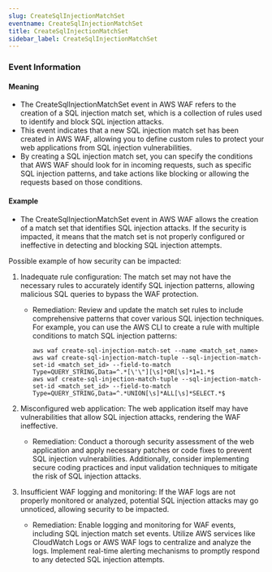 ```yaml
--- 
slug: CreateSqlInjectionMatchSet
eventname: CreateSqlInjectionMatchSet
title: CreateSqlInjectionMatchSet
sidebar_label: CreateSqlInjectionMatchSet
---
```

                       
### Event Information

#### Meaning

- The CreateSqlInjectionMatchSet event in AWS WAF refers to the creation of a SQL injection match set, which is a collection of rules used to identify and block SQL injection attacks.
- This event indicates that a new SQL injection match set has been created in AWS WAF, allowing you to define custom rules to protect your web applications from SQL injection vulnerabilities.
- By creating a SQL injection match set, you can specify the conditions that AWS WAF should look for in incoming requests, such as specific SQL injection patterns, and take actions like blocking or allowing the requests based on those conditions.

#### Example

- The CreateSqlInjectionMatchSet event in AWS WAF allows the creation of a match set that identifies SQL injection attacks. If the security is impacted, it means that the match set is not properly configured or ineffective in detecting and blocking SQL injection attempts.

Possible example of how security can be impacted:
1. Inadequate rule configuration: The match set may not have the necessary rules to accurately identify SQL injection patterns, allowing malicious SQL queries to bypass the WAF protection.
   - Remediation: Review and update the match set rules to include comprehensive patterns that cover various SQL injection techniques. For example, you can use the AWS CLI to create a rule with multiple conditions to match SQL injection patterns:
     ```
     aws waf create-sql-injection-match-set --name <match_set_name>
     aws waf create-sql-injection-match-tuple --sql-injection-match-set-id <match_set_id> --field-to-match Type=QUERY_STRING,Data=^.*[\'\"][\s]*OR[\s]*1=1.*$
     aws waf create-sql-injection-match-tuple --sql-injection-match-set-id <match_set_id> --field-to-match Type=QUERY_STRING,Data=^.*UNION[\s]*ALL[\s]*SELECT.*$
     ```

2. Misconfigured web application: The web application itself may have vulnerabilities that allow SQL injection attacks, rendering the WAF ineffective.
   - Remediation: Conduct a thorough security assessment of the web application and apply necessary patches or code fixes to prevent SQL injection vulnerabilities. Additionally, consider implementing secure coding practices and input validation techniques to mitigate the risk of SQL injection attacks.

3. Insufficient WAF logging and monitoring: If the WAF logs are not properly monitored or analyzed, potential SQL injection attacks may go unnoticed, allowing security to be impacted.
   - Remediation: Enable logging and monitoring for WAF events, including SQL injection match set events. Utilize AWS services like CloudWatch Logs or AWS WAF logs to centralize and analyze the logs. Implement real-time alerting mechanisms to promptly respond to any detected SQL injection attempts.


 